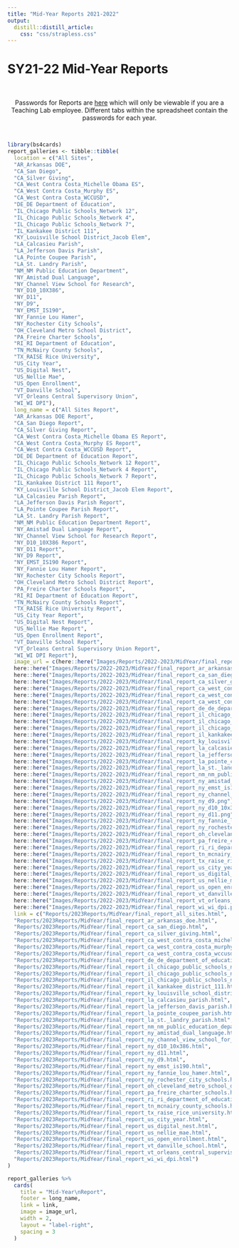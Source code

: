 ```yaml
---
title: "Mid-Year Reports 2021-2022"
output: 
  distill::distill_article:
    css: "css/strapless.css"
---
```


# SY21-22 Mid-Year Reports

<br>

<center> Passwords for Reports are <a href="https://docs.google.com/spreadsheets/d/1eAUdWEzc0R7WzpztOvutRp2FYDtpks37LSFV8sq8ezg/edit?usp=sharing" target="_blank">here</a> which will only be viewable if you are a Teaching Lab employee. Different tabs within the spreadsheet contain the passwords for each year. </center>

<br>

```r
library(bs4cards)
report_galleries <- tibble::tibble(
  location = c("All Sites",
  "AR_Arkansas DOE",
  "CA_San Diego",
  "CA_Silver Giving",
  "CA_West Contra Costa_Michelle Obama ES",
  "CA_West Contra Costa_Murphy ES",
  "CA_West Contra Costa_WCCUSD",
  "DE_DE Department of Education",
  "IL_Chicago Public Schools_Network 12",
  "IL_Chicago Public Schools_Network 4",
  "IL_Chicago Public Schools_Network 7",
  "IL_Kankakee District 111",
  "KY_Louisville School District_Jacob Elem",
  "LA_Calcasieu Parish",
  "LA_Jefferson Davis Parish",
  "LA_Pointe Coupee Parish",
  "LA_St. Landry Parish",
  "NM_NM Public Education Department",
  "NY_Amistad Dual Language",
  "NY_Channel View School for Research",
  "NY_D10_10X386",
  "NY_D11",
  "NY_D9",
  "NY_EMST_IS190",
  "NY_Fannie Lou Hamer",
  "NY_Rochester City Schools",
  "OH_Cleveland Metro School District",
  "PA_Freire Charter Schools",
  "RI_RI Department of Education",
  "TN_McNairy County Schools",
  "TX_RAISE Rice University",
  "US_City Year",
  "US_Digital Nest",
  "US_Nellie Mae",
  "US_Open Enrollment",
  "VT_Danville School",
  "VT_Orleans Central Supervisory Union",
  "WI_WI DPI"),
  long_name = c("All Sites Report",
  "AR_Arkansas DOE Report",
  "CA_San Diego Report",
  "CA_Silver Giving Report",
  "CA_West Contra Costa_Michelle Obama ES Report",
  "CA_West Contra Costa_Murphy ES Report",
  "CA_West Contra Costa_WCCUSD Report",
  "DE_DE Department of Education Report",
  "IL_Chicago Public Schools_Network 12 Report",
  "IL_Chicago Public Schools_Network 4 Report",
  "IL_Chicago Public Schools_Network 7 Report",
  "IL_Kankakee District 111 Report",
  "KY_Louisville School District_Jacob Elem Report",
  "LA_Calcasieu Parish Report",
  "LA_Jefferson Davis Parish Report",
  "LA_Pointe Coupee Parish Report",
  "LA_St. Landry Parish Report",
  "NM_NM Public Education Department Report",
  "NY_Amistad Dual Language Report",
  "NY_Channel View School for Research Report",
  "NY_D10_10X386 Report",
  "NY_D11 Report",
  "NY_D9 Report",
  "NY_EMST_IS190 Report",
  "NY_Fannie Lou Hamer Report",
  "NY_Rochester City Schools Report",
  "OH_Cleveland Metro School District Report",
  "PA_Freire Charter Schools Report",
  "RI_RI Department of Education Report",
  "TN_McNairy County Schools Report",
  "TX_RAISE Rice University Report",
  "US_City Year Report",
  "US_Digital Nest Report",
  "US_Nellie Mae Report",
  "US_Open Enrollment Report",
  "VT_Danville School Report",
  "VT_Orleans Central Supervisory Union Report",
  "WI_WI DPI Report"),
  image_url = c(here::here("Images/Reports/2022-2023/MidYear/final_report_all_sites.png"),
  here::here("Images/Reports/2022-2023/MidYear/final_report_ar_arkansas_doe.png"),
  here::here("Images/Reports/2022-2023/MidYear/final_report_ca_san_diego.png"),
  here::here("Images/Reports/2022-2023/MidYear/final_report_ca_silver_giving.png"),
  here::here("Images/Reports/2022-2023/MidYear/final_report_ca_west_contra_costa_michelle_obama_es.png"),
  here::here("Images/Reports/2022-2023/MidYear/final_report_ca_west_contra_costa_murphy_es.png"),
  here::here("Images/Reports/2022-2023/MidYear/final_report_ca_west_contra_costa_wccusd.png"),
  here::here("Images/Reports/2022-2023/MidYear/final_report_de_de_department_of_education.png"),
  here::here("Images/Reports/2022-2023/MidYear/final_report_il_chicago_public_schools_network_12.png"),
  here::here("Images/Reports/2022-2023/MidYear/final_report_il_chicago_public_schools_network_4.png"),
  here::here("Images/Reports/2022-2023/MidYear/final_report_il_chicago_public_schools_network_7.png"),
  here::here("Images/Reports/2022-2023/MidYear/final_report_il_kankakee_district_111.png"),
  here::here("Images/Reports/2022-2023/MidYear/final_report_ky_louisville_school_district_jacob_elem.png"),
  here::here("Images/Reports/2022-2023/MidYear/final_report_la_calcasieu_parish.png"),
  here::here("Images/Reports/2022-2023/MidYear/final_report_la_jefferson_davis_parish.png"),
  here::here("Images/Reports/2022-2023/MidYear/final_report_la_pointe_coupee_parish.png"),
  here::here("Images/Reports/2022-2023/MidYear/final_report_la_st._landry_parish.png"),
  here::here("Images/Reports/2022-2023/MidYear/final_report_nm_nm_public_education_department.png"),
  here::here("Images/Reports/2022-2023/MidYear/final_report_ny_amistad_dual_language.png"),
  here::here("Images/Reports/2022-2023/MidYear/final_report_ny_emst_is190.png"),
  here::here("Images/Reports/2022-2023/MidYear/final_report_ny_channel_view_school_for_research.png"),
  here::here("Images/Reports/2022-2023/MidYear/final_report_ny_d9.png"),
  here::here("Images/Reports/2022-2023/MidYear/final_report_ny_d10_10x386.png"),
  here::here("Images/Reports/2022-2023/MidYear/final_report_ny_d11.png"),
  here::here("Images/Reports/2022-2023/MidYear/final_report_ny_fannie_lou_hamer.png"),
  here::here("Images/Reports/2022-2023/MidYear/final_report_ny_rochester_city_schools.png"),
  here::here("Images/Reports/2022-2023/MidYear/final_report_oh_cleveland_metro_school_district.png"),
  here::here("Images/Reports/2022-2023/MidYear/final_report_pa_freire_charter_schools.png"),
  here::here("Images/Reports/2022-2023/MidYear/final_report_ri_ri_department_of_education.png"),
  here::here("Images/Reports/2022-2023/MidYear/final_report_tn_mcnairy_county_schools.png"),
  here::here("Images/Reports/2022-2023/MidYear/final_report_tx_raise_rice_university.png"),
  here::here("Images/Reports/2022-2023/MidYear/final_report_us_city_year.png"),
  here::here("Images/Reports/2022-2023/MidYear/final_report_us_digital_nest.png"),
  here::here("Images/Reports/2022-2023/MidYear/final_report_us_nellie_mae.png"),
  here::here("Images/Reports/2022-2023/MidYear/final_report_us_open_enrollment.png"),
  here::here("Images/Reports/2022-2023/MidYear/final_report_vt_danville_school.png"),
  here::here("Images/Reports/2022-2023/MidYear/final_report_vt_orleans_central_supervisory_union.png"),
  here::here("Images/Reports/2022-2023/MidYear/final_report_wi_wi_dpi.png")),
  link = c("Reports/2023Reports/MidYear/final_report_all_sites.html",
  "Reports/2023Reports/MidYear/final_report_ar_arkansas_doe.html",
  "Reports/2023Reports/MidYear/final_report_ca_san_diego.html",
  "Reports/2023Reports/MidYear/final_report_ca_silver_giving.html",
  "Reports/2023Reports/MidYear/final_report_ca_west_contra_costa_michelle_obama_es.html",
  "Reports/2023Reports/MidYear/final_report_ca_west_contra_costa_murphy_es.html",
  "Reports/2023Reports/MidYear/final_report_ca_west_contra_costa_wccusd.html",
  "Reports/2023Reports/MidYear/final_report_de_de_department_of_education.html",
  "Reports/2023Reports/MidYear/final_report_il_chicago_public_schools_network_12.html",
  "Reports/2023Reports/MidYear/final_report_il_chicago_public_schools_network_4.html",
  "Reports/2023Reports/MidYear/final_report_il_chicago_public_schools_network_7.html",
  "Reports/2023Reports/MidYear/final_report_il_kankakee_district_111.html",
  "Reports/2023Reports/MidYear/final_report_ky_louisville_school_district_jacob_elem.html",
  "Reports/2023Reports/MidYear/final_report_la_calcasieu_parish.html",
  "Reports/2023Reports/MidYear/final_report_la_jefferson_davis_parish.html",
  "Reports/2023Reports/MidYear/final_report_la_pointe_coupee_parish.html",
  "Reports/2023Reports/MidYear/final_report_la_st._landry_parish.html",
  "Reports/2023Reports/MidYear/final_report_nm_nm_public_education_department.html",
  "Reports/2023Reports/MidYear/final_report_ny_amistad_dual_language.html",
  "Reports/2023Reports/MidYear/final_report_ny_channel_view_school_for_research.html",
  "Reports/2023Reports/MidYear/final_report_ny_d10_10x386.html",
  "Reports/2023Reports/MidYear/final_report_ny_d11.html",
  "Reports/2023Reports/MidYear/final_report_ny_d9.html",
  "Reports/2023Reports/MidYear/final_report_ny_emst_is190.html",
  "Reports/2023Reports/MidYear/final_report_ny_fannie_lou_hamer.html",
  "Reports/2023Reports/MidYear/final_report_ny_rochester_city_schools.html",
  "Reports/2023Reports/MidYear/final_report_oh_cleveland_metro_school_district.html",
  "Reports/2023Reports/MidYear/final_report_pa_freire_charter_schools.html",
  "Reports/2023Reports/MidYear/final_report_ri_ri_department_of_education.html",
  "Reports/2023Reports/MidYear/final_report_tn_mcnairy_county_schools.html",
  "Reports/2023Reports/MidYear/final_report_tx_raise_rice_university.html",
  "Reports/2023Reports/MidYear/final_report_us_city_year.html",
  "Reports/2023Reports/MidYear/final_report_us_digital_nest.html",
  "Reports/2023Reports/MidYear/final_report_us_nellie_mae.html",
  "Reports/2023Reports/MidYear/final_report_us_open_enrollment.html",
  "Reports/2023Reports/MidYear/final_report_vt_danville_school.html",
  "Reports/2023Reports/MidYear/final_report_vt_orleans_central_supervisory_union.html",
  "Reports/2023Reports/MidYear/final_report_wi_wi_dpi.html")
)

report_galleries %>%
  cards(
    title = "Mid-Year\nReport",
    footer = long_name,
    link = link,
    image = image_url,
    width = 2,
    layout = "label-right",
    spacing = 3
  )
```
